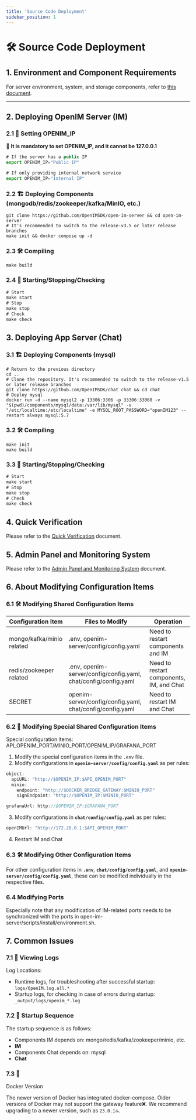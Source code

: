 ```yaml
---
title: 'Source Code Deployment'
sidebar_position: 1
---
```


# 🛠 Source Code Deployment

## 1. Environment and Component Requirements
For server environment, system, and storage components, refer to [this document](./env-comp).

---

## 2. Deploying OpenIM Server (IM)

### 2.1 📡 Setting OPENIM_IP

🔔 **It is mandatory to set OPENIM_IP, and it cannot be 127.0.0.1**

```jsx
# If the server has a public IP
export OPENIM_IP="Public IP"

# If only providing internal network service
export OPENIM_IP="Internal IP"
```


### 2.2 🏗️ Deploying Components (mongodb/redis/zookeeper/kafka/MinIO, etc.)

```
git clone https://github.com/OpenIMSDK/open-im-server && cd open-im-server
# It's recommended to switch to the release-v3.5 or later release branches
make init && docker compose up -d
```

### 2.3 🛠️ Compiling

```
make build
```

### 2.4 🚀 Starting/Stopping/Checking

```jsx
# Start
make start
# Stop
make stop
# Check
make check
```

## 3. Deploying App Server (Chat)

### 3.1 🏗️ Deploying Components (mysql)

```
# Return to the previous directory
cd ..
# Clone the repository. It's recommended to switch to the release-v1.5 or later release branches
git clone https://github.com/OpenIMSDK/chat chat && cd chat
# Deploy mysql
docker run -d --name mysql2 -p 13306:3306 -p 33306:33060 -v "$(pwd)/components/mysql/data:/var/lib/mysql" -v "/etc/localtime:/etc/localtime" -e MYSQL_ROOT_PASSWORD="openIM123" --restart always mysql:5.7
```

### 3.2 🛠️ Compiling

```
make init
make build
```

### 3.3 🚀 Starting/Stopping/Checking

```jsx
# Start
make start
# Stop
make stop
# Check
make check
```

## 4. Quick Verification

Please refer to the [Quick Verification](./quickTestServer) document.

## 5. Admin Panel and Monitoring System

Please refer to the [Admin Panel and Monitoring System](./admin) document.

## 6. About Modifying Configuration Items

### 6.1 🛠️ Modifying Shared Configuration Items

| Configuration Item | Files to Modify | Operation |
| --- | --- | --- |
| mongo/kafka/minio related | .env, openim-server/config/config.yaml | Need to restart components and IM |
| redis/zookeeper related | .env, openim-server/config/config.yaml, chat/config/config.yaml | Need to restart components, IM, and Chat |
| SECRET | openim-server/config/config.yaml, chat/config/config.yaml | Need to restart IM and Chat |

### 6.2 🔄 Modifying Special Shared Configuration Items

Special configuration items: API_OPENIM_PORT/MINIO_PORT/OPENIM_IP/GRAFANA_PORT

1. Modify the special configuration items in the `.env` file.
2. Modify configurations in **`openim-server/config/config.yaml`** as per rules:

```jsx
object:
  apiURL: "http://$OPENIM_IP:$API_OPENIM_PORT"
  minio:
    endpoint: "http://$DOCKER_BRIDGE_GATEWAY:$MINIO_PORT"
    signEndpoint: "http://$OPENIM_IP:$MINIO_PORT"

grafanaUrl: http://$OPENIM_IP:$GRAFANA_PORT
```

3. Modify configurations in **`chat/config/config.yaml`** as per rules:

```jsx
openIMUrl: "http://172.28.0.1:$API_OPENIM_PORT"
```

4. Restart IM and Chat

### 6.3 🛠️ Modifying Other Configuration Items

For other configuration items in **`.env`**, **`chat/config/config.yaml`**, and **`openim-server/config/config.yaml`**, these can be modified individually in the respective files.

### 6.4 Modifying Ports
Especially note that any modification of IM-related ports needs to be synchronized with the ports in open-im-server/scripts/install/environment.sh.

## 7. Common Issues

### 7.1 📜 Viewing Logs

Log Locations:

- Runtime logs, for troubleshooting after successful startup: `logs/OpenIM.log.all.*`
- Startup logs, for checking in case of errors during startup: `_output/logs/openim_*.log`

### 7.2 🚀 Startup Sequence

The startup sequence is as follows:

- Components IM depends on: mongo/redis/kafka/zookeeper/minio, etc.
- **IM**
- Components Chat depends on: mysql
- **Chat**

### 7.3 🐳

 Docker Version

The newer version of Docker has integrated docker-compose. Older versions of Docker may not support the gateway feature❌. We recommend upgrading to a newer version, such as `23.0.1`🔝.

